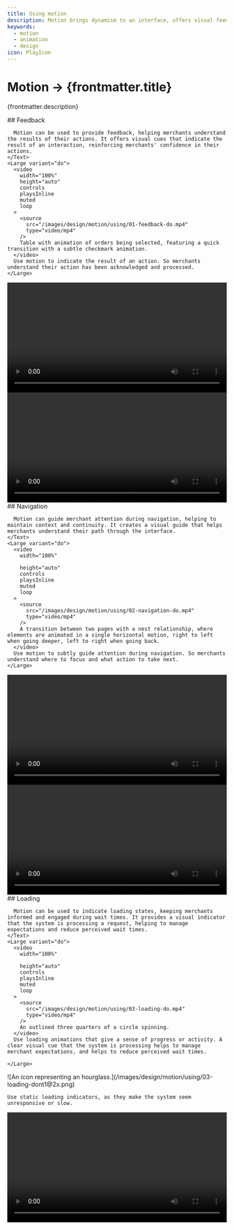 ```yaml
---
title: Using motion
description: Motion brings dynamism to an interface, offers visual feedback and aids merchants understanding the outcomes of their actions.
keywords:
  - motion
  - animation
  - design
icon: PlayIcon
---
```


# Motion &rarr; {frontmatter.title}

<Lede>{frontmatter.description}</Lede>

<Subnav />

<LayoutSection card>
    <Text>
      ## Feedback

      Motion can be used to provide feedback, helping merchants understand the results of their actions. It offers visual cues that indicate the result of an interaction, reinforcing merchants' confidence in their actions.
    </Text>
    <Large variant="do">
      <video
        width="100%"
        height="auto"
        controls
        playsInline
        muted
        loop
      >
        <source
          src="/images/design/motion/using/01-feedback-do.mp4"
          type="video/mp4"
        />
        Table with animation of orders being selected, featuring a quick transition with a subtle checkmark animation.
      </video>
      Use motion to indicate the result of an action. So merchants understand their action has been acknowledged and processed.
    </Large>

  <Medium variant="dont">
    <video
      width="100%"

      height="auto"
      controls
      playsInline
      muted
      loop
    >
      <source
        src="/images/design/motion/using/01-feedback-dont1.mp4"
        type="video/mp4"
      />
      Table with animation of orders being selected, featuring the entire entire row animating vertically.
    </video>
    Use motion that doesn't correspond to the action taken. Inconsistent feedback will lead to misunderstandings.

  </Medium>

  <Medium variant="dont">
    <video
      width="100%"

      height="auto"
      controls
      playsInline
      muted
      loop
    >
      <source
        src="/images/design/motion/using/01-feedback-dont2.mp4"
        type="video/mp4"
      />
        Table with animation of orders being selected, featuring the background filling in from left to right.
    </video>
    Use overly elaborate or lengthy animations for simple feedback.

  </Medium>

</LayoutSection>

<LayoutSection card>
    <Text>
      ## Navigation

      Motion can guide merchant attention during navigation, helping to maintain context and continuity. It creates a visual guide that helps merchants understand their path through the interface.
    </Text>
    <Large variant="do">
      <video
        width="100%"

        height="auto"
        controls
        playsInline
        muted
        loop
      >
        <source
          src="/images/design/motion/using/02-navigation-do.mp4"
          type="video/mp4"
        />
        A transition between two pages with a nest relationship, where elements are animated in a single horizontal motion, right to left when going deeper, left to right when going back.
      </video>
      Use motion to subtly guide attention during navigation. So merchants understand where to focus and what action to take next.
    </Large>

  <Medium variant="dont">
    <video
      width="100%"

      height="auto"
      controls
      playsInline
      muted
      loop
    >
      <source
        src="/images/design/motion/using/02-navigation-dont1.mp4"
        type="video/mp4"
      />
      A transition between two pages with a nest relationship, where each element is animated with a slight delay to the previous.
    </video>
    Use motion that distracts from the navigation process. Excessive or irrelevant motion can confuse merchants and detract from the main content or action.

  </Medium>
  <Medium variant="dont">
    <video
      width="100%"

      height="auto"
      controls
      playsInline
      muted
      loop
    >
      <source
        src="/images/design/motion/using/02-navigation-dont2.mp4"
        type="video/mp4"
      />
      A transition between two pages with a nest relationship, where the header is animated separately from the main content, both with a vertical motion.
    </video>
    Use motion that could potentially mislead merchant's navigation path. The direction and behavior of the motion should align with the navigation flow.

  </Medium>

</LayoutSection>

<LayoutSection card>
    <Text>
      ## Loading

      Motion can be used to indicate loading states, keeping merchants informed and engaged during wait times. It provides a visual indicator that the system is processing a request, helping to manage expectations and reduce perceived wait times.
    </Text>
    <Large variant="do">
      <video
        width="100%"

        height="auto"
        controls
        playsInline
        muted
        loop
      >
        <source
          src="/images/design/motion/using/03-loading-do.mp4"
          type="video/mp4"
        />
        An outlined three quarters of a circle spinning.
      </video>
      Use loading animations that give a sense of progress or activity. A clear visual cue that the system is processing helps to manage merchant expectations, and helps to reduce perceived wait times.

    </Large>

  <Medium variant="dont">
    ![An icon representing an hourglass.](/images/design/motion/using/03-loading-dont1@2x.png)

    Use static loading indicators, as they make the system seem unresponsive or slow.

  </Medium>

  <Medium variant="dont">
    <video
      width="100%"

      height="auto"
      controls
      playsInline
      muted
      loop
    >
      <source
        src="/images/design/motion/using/03-loading-dont2.mp4"
        type="video/mp4"
      />
      An loop animation with an hourglass filling up and spinning.
    </video>
    Use overly complex or distracting loading animations. The animation should be subtle and not detract from the rest of the interface.

  </Medium>

</LayoutSection>
